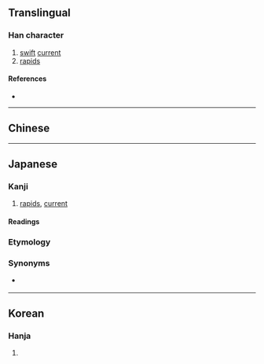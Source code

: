 {{also|瀨|濑}}
{{character info}}
==Translingual==
{{Han simplified forms|瀨|瀬|濑}}

===Han character===
{{Han char|rn=85|rad=水|as=16|sn=19|four=|canj=EDLC,XEDLC|ids=⿰氵頼}}

# [[swift]] [[current]]
# [[rapid]]s

====References====
* {{Han ref|kx=0660.271|dkj=18672|hdz=31782.040|uh=702C|ud=28716}}

----

==Chinese==
{{zh-see|瀨|v}}

----

==Japanese==
{{ja-kanji forms|瀬|瀨}}

===Kanji===
{{ja-kanji|grade=c|rs=水16|kyu=瀨}}

# [[rapid#Noun|rapids]], [[current]]

====Readings====
{{ja-readings
|goon=らい
|kanon=らい
|kun=せ-
}}

===Etymology===
{{ja-kanjitab|せ|yomi=k}}
{{ja-see|せ}}

===Synonyms===
*{{sense|rapids}} {{ja-r|急流|きゅうりゅう}}

----

==Korean==

===Hanja===
{{ko-hanja|hangeul=[[뢰]]>[[뇌]]|eumhun=|rv=roe>noe|mr=roe>noe|y=loy>noy}}

# {{rfdef|ko|sort=水16}}